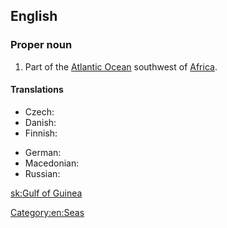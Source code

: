 ==English==
{{wikipedia}}

===Proper noun===
{{en-proper noun|head=[[gulf|Gulf]] [[of]] [[Guinea]]}}

# Part of the [[Atlantic Ocean]] southwest of [[Africa]].

====Translations====
{{trans-top|part of the Atlantic Ocean}}
* Czech: {{t+|cs|Guinejský záliv|m}}
* Danish: {{t-|da|Guineabugten}}
* Finnish: {{t-|fi|Guineanlahti}}
{{trans-mid}}
* German: {{t-|de|Golf von Guinea|m}}
* Macedonian: {{t-|mk|Гвинејски Залив|m|tr=Gvínejski Záliv|sc=Cyrl}}
* Russian: {{t-|ru|Гвинейский залив|m|sc=Cyrl|tr=Gvinéjskij zalív|alt=Гвине́йский зали́в}}
{{trans-bottom}}

[[Category:en:Seas]]

[[sk:Gulf of Guinea]]